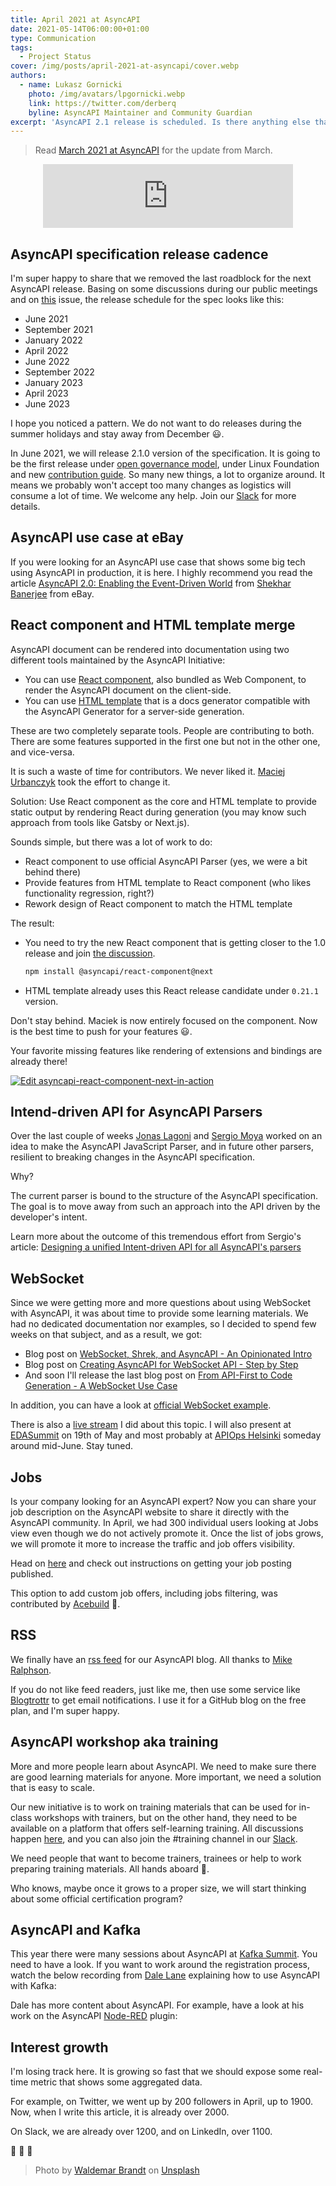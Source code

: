```yaml
---
title: April 2021 at AsyncAPI
date: 2021-05-14T06:00:00+01:00
type: Communication
tags:
  - Project Status
cover: /img/posts/april-2021-at-asyncapi/cover.webp
authors:
  - name: Lukasz Gornicki
    photo: /img/avatars/lpgornicki.webp
    link: https://twitter.com/derberq
    byline: AsyncAPI Maintainer and Community Guardian
excerpt: 'AsyncAPI 2.1 release is scheduled. Is there anything else that could be more important.'
---
```


> Read [March 2021 at AsyncAPI](/blog/march-2021-at-asyncapi) for the update from March.

<center><iframe src="https://anchor.fm/asyncapi/embed/episodes/April-2021-at-AsyncAPI-Initiative-e111lo9" height="102px" width="400px" frameborder="0" scrolling="no"></iframe></center>

## AsyncAPI specification release cadence

I'm super happy to share that we removed the last roadblock for the next AsyncAPI release. Basing on some discussions during our public meetings and on [this](https://github.com/asyncapi/spec/issues/513) issue, the release schedule for the spec looks like this:
* June 2021
* September 2021
* January 2022
* April 2022
* June 2022
* September 2022
* January 2023
* April 2023
* June 2023

I hope you noticed a pattern. We do not want to do releases during the summer holidays and stay away from December :smiley:.

In June 2021, we will release 2.1.0 version of the specification. It is going to be the first release under [open governance model](https://github.com/asyncapi/community/blob/master/CHARTER.md), under Linux Foundation and new [contribution guide](https://github.com/asyncapi/spec/blob/master/CONTRIBUTING.md). So many new things, a lot to organize around. It means we probably won't accept too many changes as logistics will consume a lot of time. We welcome any help. Join our [Slack](https://www.asyncapi.com/slack-invite/) for more details. 

## AsyncAPI use case at eBay

If you were looking for an AsyncAPI use case that shows some big tech using AsyncAPI in production, it is here. I highly recommend you read the article [AsyncAPI 2.0: Enabling the Event-Driven World](https://thenewstack.io/asyncapi-2-0-enabling-the-event-driven-world/) from [Shekhar Banerjee](https://www.linkedin.com/in/someshekhar-banerjee-66004617/) from eBay.

## React component and HTML template merge

AsyncAPI document can be rendered into documentation using two different tools maintained by the AsyncAPI Initiative:
- You can use [React component](https://github.com/asyncapi/asyncapi-react), also bundled as Web Component, to render the AsyncAPI document on the client-side.
- You can use [HTML template](https://github.com/asyncapi/html-template/tree/master) that is a docs generator compatible with the AsyncAPI Generator for a server-side generation.

These are two completely separate tools. People are contributing to both. There are some features supported in the first one but not in the other one, and vice-versa.

It is such a waste of time for contributors. We never liked it. [Maciej Urbanczyk](https://www.linkedin.com/in/maciej-urba%C5%84czyk-909547164/) took the effort to change it.

Solution: Use React component as the core and HTML template to provide static output by rendering React during generation (you may know such approach from tools like Gatsby or Next.js).

Sounds simple, but there was a lot of work to do:
- React component to use official AsyncAPI Parser (yes, we were a bit behind there)
- Provide features from HTML template to React component (who likes functionality regression, right?)
- Rework design of React component to match the HTML template

The result:
- You need to try the new React component that is getting closer to the 1.0 release and join [the discussion](https://github.com/asyncapi/asyncapi-react/issues/265).
  ```bash
  npm install @asyncapi/react-component@next
  ```
- HTML template already uses this React release candidate under `0.21.1` version.

Don't stay behind. Maciek is now entirely focused on the component. Now is the best time to push for your features :smiley:.

Your favorite missing features like rendering of extensions and bindings are already there!

[![Edit asyncapi-react-component-next-in-action](https://codesandbox.io/static/img/play-codesandbox.svg)](https://codesandbox.io/s/asyncapi-react-next-in-action-4en9x)

## Intend-driven API for AsyncAPI Parsers

Over the last couple of weeks [Jonas Lagoni](https://www.linkedin.com/in/jonas-terp-lagoni-85b027b9/) and [Sergio Moya](https://twitter.com/smoyac) worked on an idea to make the AsyncAPI JavaScript Parser, and in future other parsers, resilient to breaking changes in the AsyncAPI specification. 

Why?

The current parser is bound to the structure of the AsyncAPI specification. The goal is to move away from such an approach into the API driven by the developer's intent. 

Learn more about the outcome of this tremendous effort from Sergio's article: [Designing a unified Intent-driven API for all AsyncAPI's parsers](/blog/intent-driven-api)

## WebSocket

Since we were getting more and more questions about using WebSocket with AsyncAPI, it was about time to provide some learning materials. We had no dedicated documentation nor examples, so I decided to spend few weeks on that subject, and as a result, we got:

* Blog post on [WebSocket, Shrek, and AsyncAPI - An Opinionated Intro](https://www.asyncapi.com/blog/websocket-part1)
* Blog post on [Creating AsyncAPI for WebSocket API - Step by Step](https://www.asyncapi.com/blog/websocket-part2)
* And soon I'll release the last blog post on [From API-First to Code Generation - A WebSocket Use Case](https://github.com/asyncapi/website/pull/237) 

In addition, you can have a look at [official WebSocket example](https://github.com/asyncapi/spec/blob/master/examples/websocket-gemini.yml).

There is also a [live stream](https://www.youtube.com/watch?v=8tFBcf31e_c) I did about this topic. I will also present at [EDASummit](https://edasummit.com/) on 19th of May and most probably at [APIOps Helsinki](https://www.meetup.com/Apiops-Helsinki/) someday around mid-June. Stay tuned.

## Jobs

Is your company looking for an AsyncAPI expert? Now you can share your job description on the AsyncAPI website to share it directly with the AsyncAPI community. In April, we had 300 individual users looking at Jobs view even though we do not actively promote it. Once the list of jobs grows, we will promote it more to increase the traffic and job offers visibility.

Head on [here](https://www.asyncapi.com/jobs) and check out instructions on getting your job posting published. 

This option to add custom job offers, including jobs filtering, was contributed by [Acebuild](https://twitter.com/_acebuild) :pray:.

## RSS

We finally have an [rss feed](https://www.asyncapi.com/rss.xml) for our AsyncAPI blog. All thanks to [Mike Ralphson](https://twitter.com/PermittedSoc).

If you do not like feed readers, just like me, then use some service like [Blogtrottr](https://blogtrottr.com/) to get email notifications. I use it for a GitHub blog on the free plan, and I'm super happy.

## AsyncAPI workshop aka training

More and more people learn about AsyncAPI. We need to make sure there are good learning materials for anyone. More important, we need a solution that is easy to scale.

Our new initiative is to work on training materials that can be used for in-class workshops with trainers, but on the other hand, they need to be available on a platform that offers self-learning training. All discussions happen [here](https://github.com/asyncapi/training/discussions), and you can also join the #training channel in our [Slack](https://www.asyncapi.com/slack-invite/).

We need people that want to become trainers, trainees or help to work preparing training materials. All hands aboard :muscle:.

Who knows, maybe once it grows to a proper size, we will start thinking about some official certification program?

## AsyncAPI and Kafka

This year there were many sessions about AsyncAPI at [Kafka Summit](https://www.kafka-summit.org/events/kafka-summit-europe-2021/about). You need to have a look. If you want to work around the registration process, watch the below recording from [Dale Lane](https://twitter.com/dalelane) explaining how to use AsyncAPI with Kafka:

<YouTube id="Ni5tCY9r0TY" />

Dale has more content about AsyncAPI. For example, have a look at his work on the AsyncAPI [Node-RED](https://nodered.org/) plugin:

<YouTube id="3B4O10V2PA0" />

## Interest growth

I'm losing track here. It is growing so fast that we should expose some real-time metric that shows some aggregated data.

For example, on Twitter, we went up by 200 followers in April, up to 1900. Now, when I write this article, it is already over 2000. 

On Slack, we are already over 1200, and on LinkedIn, over 1100.

:rocket: :rocket: :rocket:

> Photo by <a href="https://unsplash.com/@waldemarbrandt67w?utm_source=unsplash&utm_medium=referral&utm_content=creditCopyText">Waldemar Brandt</a> on <a href="https://unsplash.com/s/photos/april?utm_source=unsplash&utm_medium=referral&utm_content=creditCopyText">Unsplash</a>
